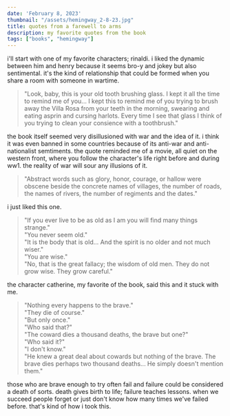 ```yaml
---
date: 'February 8, 2023'
thumbnail: "/assets/hemingway_2-8-23.jpg"
title: quotes from a farewell to arms
description: my favorite quotes from the book
tags: ["books", "hemingway"]
---
```

i'll start with one of my favorite characters; rinaldi. i liked the dynamic between him and henry because it seems bro-y and jokey but also sentimental. it's the kind of relationship that could be formed when you share a room with someone in wartime.
> "Look, baby, this is your old tooth brushing glass. I kept it all the time to remind me of you... I kept this to remind me of you trying to brush away the Villa Rosa from your teeth in the morning, swearing and eating asprin and cursing harlots. Every time  I see that glass I think of you trying to clean your consience with a toothbrush."

the book itself seemed very disillusioned with war and the idea of it. i think it was even banned in some countries because of its anti-war and anti-nationalist semtiments. the quote reminded me of a movie, all quiet on the western front, where you follow the character's life right before and during ww1. the reality of war will sour any illusions of it.
> "Abstract words such as glory, honor, courage, or hallow were obscene beside the concrete names of villages, the number of roads, the names of rivers, the number of regiments and the dates."

i just liked this one.
> "If you ever live to be as old as I am you will find many things strange."<br/>
> "You never seem old."<br/>
> "It is the body that is old... And the spirit is no older and not much wiser."<br/>
> "You are wise."<br/>
> "No, that is the great fallacy; the wisdom of old men. They do not grow wise. They grow careful."

the character catherine, my favorite of the book, said this and it stuck with me.
> "Nothing every happens to the brave."<br/>
> "They die of course."<br/>
> "But only once."<br/>
> "Who said that?"<br/>
> "The coward dies a thousand deaths, the brave but one?"<br/>
> "Who said it?"<br/>
> "I don't know."<br/>
> "He knew a great deal about cowards but nothing of the brave. The brave dies perhaps two thousand deaths... He simply doesn't mention them."

those who are brave enough to try often fail and failure could be considered a death of sorts. death gives birth to life; failure teaches lessons. when we succeed people forget or just don't know how many times we've failed before. that's kind of how i took this.